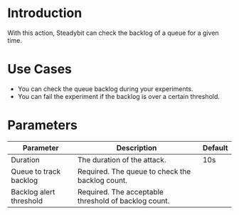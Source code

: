 # Introduction

With this action, Steadybit can check the backlog of a queue for a given time.

# Use Cases

 - You can check the queue backlog during your experiments.
 - You can fail the experiment if the backlog is over a certain threshold.

# Parameters

| Parameter               | Description                                          | Default |
|-------------------------|------------------------------------------------------|---------|
| Duration                | The duration of the attack.                          | 10s     |
| Queue to track backlog  | Required. The queue to check the backlog count.      |         |
| Backlog alert threshold | Required. The acceptable threshold of backlog count. |         |


